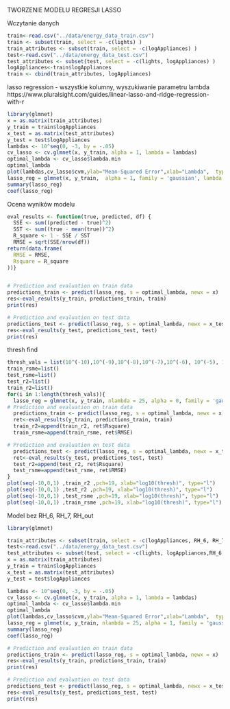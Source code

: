 
TWORZENIE MODELU REGRESJI LASSO 

Wczytanie danych
```r
train<-read.csv("../data/energy_data_train.csv")
train <- subset(train, select = -c(lights) )
train_attributes <- subset(train, select = -c(logAppliances) )
test<-read.csv("../data/energy_data_test.csv")
test_attributes <- subset(test, select = -c(lights, logAppliances) )
logAppliances<-train$logAppliances
train <- cbind(train_attributes, logAppliances)
```

lasso regression - wszystkie kolumny, wyszukiwanie parametru lambda
https://www.pluralsight.com/guides/linear-lasso-and-ridge-regression-with-r

```r
library(glmnet)
x = as.matrix(train_attributes)
y_train = train$logAppliances
x_test = as.matrix(test_attributes)
y_test = test$logAppliances
lambdas <- 10^seq(0, -3, by = -.05)
cv_lasso <- cv.glmnet(x, y_train, alpha = 1, lambda = lambdas)
optimal_lambda <- cv_lasso$lambda.min
optimal_lambda
plot(lambdas,cv_lasso$cvm,ylab="Mean-Squared Error",xlab="Lambda",  type="l") 
lasso_reg = glmnet(x, y_train,  alpha = 1, family = 'gaussian', lambda = optimal_lambda,thresh = 1e-07)
summary(lasso_reg)
coef(lasso_reg)
```
Ocena wyników modelu
```r
eval_results <- function(true, predicted, df) {
  SSE <- sum((predicted - true)^2)
  SST <- sum((true - mean(true))^2)
  R_square <- 1 - SSE / SST
  RMSE = sqrt(SSE/nrow(df))
return(data.frame(
  RMSE = RMSE,
  Rsquare = R_square
))}


# Prediction and evaluation on train data
predictions_train <- predict(lasso_reg, s = optimal_lambda, newx = x)
res<-eval_results(y_train, predictions_train, train)
print(res)

# Prediction and evaluation on test data
predictions_test <- predict(lasso_reg, s = optimal_lambda, newx = x_test)
res<-eval_results(y_test, predictions_test, test)
print(res)
```
thresh find

```r
thresh_vals = list(10^(-10),10^(-9),10^(-8),10^(-7),10^(-6), 10^(-5), 10^(-4), 10^(-3), 10^(-2), 10^(-1), 10^(-0))
train_rsme=list()
test_rsme=list()
test_r2=list()
train_r2=list()
for(i in 1:length(thresh_vals)){
  lasso_reg = glmnet(x, y_train, nlambda = 25, alpha = 0, family = 'gaussian', lambda = optimal_lambda,thresh = thresh_vals[i])
# Prediction and evaluation on train data
  predictions_train <- predict(lasso_reg, s = optimal_lambda, newx = x)
  ret<-eval_results(y_train, predictions_train, train)
  train_r2=append(train_r2, ret$Rsquare)
  train_rsme=append(train_rsme, ret$RMSE)

# Prediction and evaluation on test data
  predictions_test <- predict(lasso_reg, s = optimal_lambda, newx = x_test)
  ret<-eval_results(y_test, predictions_test, test)
  test_r2=append(test_r2, ret$Rsquare)
  test_rsme=append(test_rsme, ret$RMSE)
}
plot(seq(-10,0,1) ,train_r2 ,pch=19, xlab="log10(thresh)", type="l")
plot(seq(-10,0,1) ,test_r2 ,pch=19, xlab="log10(thresh)", type="l")
plot(seq(-10,0,1) ,test_rsme ,pch=19, xlab="log10(thresh)", type="l")
plot(seq(-10,0,1) ,train_rsme ,pch=19, xlab="log10(thresh)", type="l")
```
Model bez RH_6, RH_7, RH_out
```r
library(glmnet)

train_attributes <- subset(train, select = -c(logAppliances, RH_6, RH_7, RH_out) )
test<-read.csv("../data/energy_data_test.csv")
test_attributes <- subset(test, select = -c(lights, logAppliances,RH_6, RH_7, RH_out) )
x = as.matrix(train_attributes)
y_train = train$logAppliances
x_test = as.matrix(test_attributes)
y_test = test$logAppliances

lambdas <- 10^seq(0, -3, by = -.05)
cv_lasso <- cv.glmnet(x, y_train, alpha = 1, lambda = lambdas)
optimal_lambda <- cv_lasso$lambda.min
optimal_lambda
plot(lambdas,cv_lasso$cvm,ylab="Mean-Squared Error",xlab="Lambda",  type="l")
lasso_reg = glmnet(x, y_train, nlambda = 25, alpha = 1, family = 'gaussian', lambda = optimal_lambda,thresh = 1e-07)
summary(lasso_reg)
coef(lasso_reg)

# Prediction and evaluation on train data
predictions_train <- predict(lasso_reg, s = optimal_lambda, newx = x)
res<-eval_results(y_train, predictions_train, train)
print(res)

# Prediction and evaluation on test data
predictions_test <- predict(lasso_reg, s = optimal_lambda, newx = x_test)
res<-eval_results(y_test, predictions_test, test)
print(res)
```

